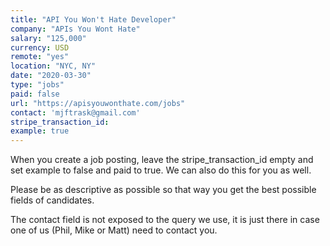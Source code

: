 ```yaml
---
title: "API You Won't Hate Developer"
company: "APIs You Wont Hate"
salary: "125,000"
currency: USD
remote: "yes"
location: "NYC, NY"
date: "2020-03-30"
type: "jobs"
paid: false
url: "https://apisyouwonthate.com/jobs"
contact: 'mjftrask@gmail.com'
stripe_transaction_id: 
example: true 
---
```


When you create a job posting, leave the stripe_transaction_id empty and set example to false and paid to true. We can also do this for you as well. 

Please be as descriptive as possible so that way you get the best possible fields of candidates. 

The contact field is not exposed to the query we use, it is just there in case one of us (Phil, Mike or Matt) need to contact you.